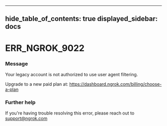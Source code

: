 

---
hide_table_of_contents: true
displayed_sidebar: docs
---


# ERR_NGROK_9022

### Message
Your legacy account is not authorized to use user agent filtering.

Upgrade to a new paid plan at: https://dashboard.ngrok.com/billing/choose-a-plan

<ErrorDetails />



### Further help
If you're having trouble resolving this error, please reach out to [support@ngrok.com](mailto:support@ngrok.com?subject=Help%20with%20ERR_NGROK_9022)

